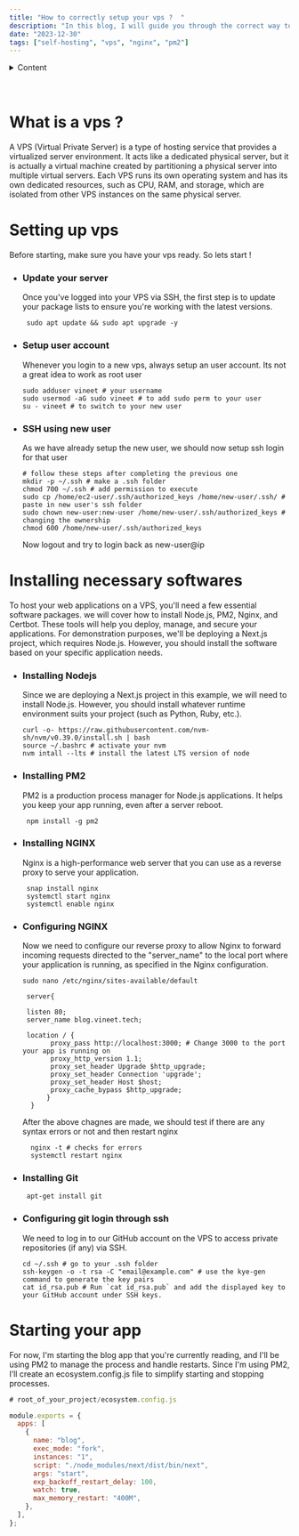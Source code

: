 ```yaml
---
title: "How to correctly setup your vps ?  "
description: "In this blog, I will guide you through the correct way to setup your vps to host your websites correctly !"
date: "2023-12-30"
tags: ["self-hosting", "vps", "nginx", "pm2"]
---
```


<details>
  <summary>Content</summary>

  - [What is a VPS?](#what-is-a-vps)
  - [Setting up vps](#setting-up-vps)
  - Item 3

</details>
<br></br>

# What is a vps ? 

A VPS (Virtual Private Server) is a type of hosting service that provides a virtualized server environment. It acts like a dedicated physical server, but it is actually a virtual machine created by partitioning a physical server into multiple virtual servers. Each VPS runs its own operating system and has its own dedicated resources, such as CPU, RAM, and storage, which are isolated from other VPS instances on the same physical server.
# Setting up vps
Before starting, make sure you have your vps ready. So lets start !
 - ### Update your server
   Once you've logged into your VPS via SSH, the first step is to update your package lists to ensure you're working with the latest versions.
   
   ```shell
    sudo apt update && sudo apt upgrade -y
   ```
 - ### Setup user account
   Whenever you login to a new vps, always setup an user account. Its not a great idea to work as root user
      ```shell
    sudo adduser vineet # your username
    sudo usermod -aG sudo vineet # to add sudo perm to your user
    su - vineet # to switch to your new user
   ```
 - ### SSH using new user
   As we have already setup the new user, we should now setup ssh login for that user
   ```shell
   # follow these steps after completing the previous one
   mkdir -p ~/.ssh # make a .ssh folder 
   chmod 700 ~/.ssh # add permission to execute 
   sudo cp /home/ec2-user/.ssh/authorized_keys /home/new-user/.ssh/ # paste in new user's ssh folder
   sudo chown new-user:new-user /home/new-user/.ssh/authorized_keys # changing the ownership 
   chmod 600 /home/new-user/.ssh/authorized_keys
   ```
   Now logout and try to login back as new-user@ip
 
# Installing necessary softwares

To host your web applications on a VPS, you'll need a few essential software packages. we will cover how to install Node.js, PM2, Nginx, and Certbot. These tools will help you deploy, manage, and secure your applications. For demonstration purposes, we'll be deploying a Next.js project, which requires Node.js. However, you should install the software based on your specific application needs.

- ### Installing Nodejs
  Since we are deploying a Next.js project in this example, we will need to install Node.js. However, you should install whatever runtime environment suits your project (such as Python,   Ruby, etc.).

  ```shell
  curl -o- https://raw.githubusercontent.com/nvm-sh/nvm/v0.39.0/install.sh | bash 
  source ~/.bashrc # activate your nvm 
  nvm intall --lts # install the latest LTS version of node
  ```

- ### Installing PM2
  PM2 is a production process manager for Node.js applications. It helps you keep your app running, even after a server reboot.

  ```shell
   npm install -g pm2
  ```
- ### Installing NGINX
  Nginx is a high-performance web server that you can use as a reverse proxy to serve your application.
  ```shell
   snap install nginx
   systemctl start nginx
   systemctl enable nginx
  ```
- ### Configuring NGINX
  Now we need to configure our reverse proxy to allow Nginx to forward incoming requests directed to the "server_name" to the local port where your application is running, as specified    in the Nginx configuration.
  ```shell
  sudo nano /etc/nginx/sites-available/default
  ```
  ```shell 
   server{ 
            
   listen 80;
   server_name blog.vineet.tech;
            
   location / { 
         proxy_pass http://localhost:3000; # Change 3000 to the port your app is running on
         proxy_http_version 1.1;
         proxy_set_header Upgrade $http_upgrade;
         proxy_set_header Connection 'upgrade';
         proxy_set_header Host $host;
         proxy_cache_bypass $http_upgrade;
        }
    }
  ```
  After the above chagnes are made, we should test if there are any syntax errors or not and then restart nginx 
   ```shell
     nginx -t # checks for errors 
     systemctl restart nginx
   ```
- ### Installing Git
  ```shell
   apt-get install git 
  ```
- ### Configuring git login through ssh
  We need to log in to our GitHub account on the VPS to access private repositories (if any) via SSH.
  ```shell
  cd ~/.ssh # go to your .ssh folder
  ssh-keygen -o -t rsa -C "email@example.com" # use the kye-gen command to generate the key pairs
  cat id_rsa.pub # Run `cat id_rsa.pub` and add the displayed key to your GitHub account under SSH keys.
  ```

# Starting your app 
For now, I'm starting the blog app that you're currently reading, and I'll be using PM2 to manage the process and handle restarts. Since I'm using PM2, I’ll create an ecosystem.config.js file to simplify starting and stopping processes.

```js
# root_of_your_project/ecosystem.config.js

module.exports = {
  apps: [
    {
      name: "blog",
      exec_mode: "fork",
      instances: "1",
      script: "./node_modules/next/dist/bin/next",
      args: "start",
      exp_backoff_restart_delay: 100,
      watch: true,
      max_memory_restart: "400M",
    },
  ],
};
```
